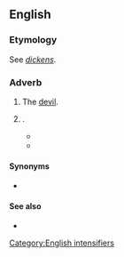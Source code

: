 ==English==

===Etymology===
See ''[[dickens]]''.

===Adverb===
{{en-interj}}

# {{lb|en|euphemistic}} The [[devil]].
#: {{ux|en|She can go to '''the dickens''' for what she said.}}
# {{non-gloss definition|Used as an intensifier}}.
#: {{ux|en|Why '''the dickens''' did he do that?}}
#: {{ux|en|It is cold as '''the dickens''' out here!}}
#*{{RQ:Shakespeare Merry Wives|act=III|scene=ii|page=49|column=1|passage=I cannot tell what '''the dickens''' his name / is that my husband had him of. What do you call your / knight's name, sirrah?}}
#* {{quote-book|en|year=1918|authorlink=Edgar Rice Burroughs|first=Edgar Rice|last=Burroughs|title={{w|The Land That Time Forgot (novel)|The Land That Time Forgot}}|chapter=IV|passage="That's it," I exclaimed, "--that's just the taste exactly, though I haven't experienced it since boyhood; but how can water from a flowing stream, taste thus, and what '''the dickens''' makes it so warm? It must be at least 70 or 80 Fahrenheit, possibly higher."}}

====Synonyms====
* {{sense|intensifier}} {{seeSynonyms|en|the dickens}}

====See also====
* {{l|en|Dickensian}}

[[Category:English intensifiers]]